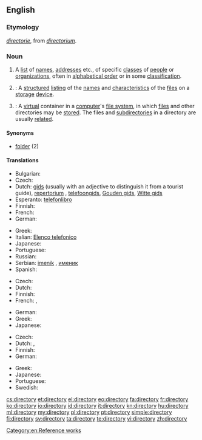 {{wikipedia}}
==English==

===Etymology===
{{etyl|enm}} ''[[directorie]]'', from {{etyl|ML.}} ''[[directorium]]''.

===Noun===
{{en-noun|directories}}

# A [[list]] of [[name]]s, [[address]]es etc., of specific [[class]]es of [[people]] or [[organization]]s, often in [[alphabetical order]] or in some [[classification]].
# {{computing}}: A [[structured]] [[listing]] of the [[name]]s and [[characteristic]]s of the [[file]]s on a [[storage]] [[device]].
# {{computing}}: A [[virtual]] container in a [[computer]]'s [[file system]], in which [[file]]s and other directories may be [[store]]d. The files and [[subdirectory|subdirectories]] in a directory are usually [[related]].

====Synonyms====
* [[folder]] (2)

====Translations====
{{trans-top|list of names, addresses etc.}}
* Bulgarian: {{t|bg|указател|m}}
* Czech: {{t-|cs|adresář|m}}
* Dutch: [[gids]] {{m}} (usually with an adjective to distinguish it from a tourist guide), [[repertorium]] {{n}}, [[telefoongids]], [[Gouden gids]], [[Witte gids]]
* Esperanto: [[telefonlibro]]
* Finnish: {{t+|fi|hakemisto}}
* French: {{t+|fr|annuaire}}
* German: {{t+|de|Verzeichnis|n}}
{{trans-mid}}
* Greek: {{t+|el|κατάλογος|m|tr=katálogos}}
* Italian: [[Elenco telefonico]]
* Japanese: {{t-|ja|一覧|tr=ichiran}}
* Portuguese: {{t+|pt|diretório}}
* Russian: {{t+|ru|таблица|f}}
* Serbian: [[imenik]] {{m}}, [[именик]] {{m}}
* Spanish: {{t-|es|directorio|m}}
{{trans-bottom}}

{{trans-top|structured listing of files}}
* Czech: {{t-|cs|adresář|m}}
* Dutch: {{t+|nl|lijst|f}}
* Finnish: {{t+|fi|hakemisto}}
* French: {{t+|fr|dossier|m}},  {{t+|fr|répertoire|m}}
{{trans-mid}}
* German: {{t+|de|Verzeichnis|n}}
* Greek: {{t+|el|κατάλογος|m|tr=katálogos}}
* Japanese: {{t+|ja|ディレクトリ|tr=dhirekutori}}
{{trans-bottom}}

{{trans-top|simulated folder}}
* Czech: {{t-|cs|adresář|m}}
* Dutch: {{t+|nl|folder|m}}, {{t+|nl|map|f}}
* Finnish: {{t+|fi|kansio}}
* German: {{t+|de|Ordner|m}}
{{trans-mid}}
* Greek: {{t+|el|κατάλογος|m|tr=katálogos}}
* Japanese: {{t+|ja|ディレクトリ|tr=dhirekutori}}
* Portuguese: {{t+|pt|diretório}}
* Swedish: {{t|sv|mapp|c}}
{{trans-bottom}}

[[Category:en:Reference works]]

[[cs:directory]]
[[et:directory]]
[[el:directory]]
[[eo:directory]]
[[fa:directory]]
[[fr:directory]]
[[ko:directory]]
[[io:directory]]
[[id:directory]]
[[it:directory]]
[[kn:directory]]
[[hu:directory]]
[[ml:directory]]
[[my:directory]]
[[pl:directory]]
[[pt:directory]]
[[simple:directory]]
[[fi:directory]]
[[sv:directory]]
[[ta:directory]]
[[te:directory]]
[[vi:directory]]
[[zh:directory]]